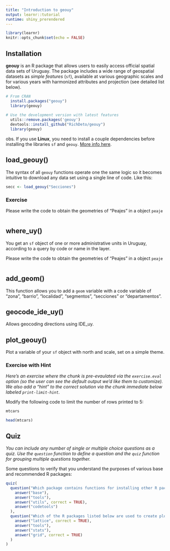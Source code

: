 ```yaml
---
title: "Introduction to geouy"
output: learnr::tutorial
runtime: shiny_prerendered
---
```


```r
library(learnr)
knitr::opts_chunk$set(echo = FALSE)
```


## Installation

**geouy** is an R package that allows users to easily access official spatial data sets of Uruguay. The package includes a wide range of geospatial datasets as *simple features* (`sf`), available at various geographic scales and for various years with harmonized attributes and projection (see detailed list below).

```r
# From CRAN
  install.packages("geouy")
  library(geouy)
  
# Use the development version with latest features
  utils::remove.packages('geouy')
  devtools::install_github("RichDeto/geouy")
  library(geouy)
```

obs. If you use **Linux**, you need to install a couple dependencies before installing the libraries `sf` and `geouy`. [More info here](https://github.com/r-spatial/sf#linux).


## load_geouy()

The syntax of all `geouy` functions operate one the same logic so it becomes intuitive to download any data set using a single line of code. Like this:

```R
secc <- load_geouy("Secciones")
```

### Exercise 

Please write the code to obtain the geometries of "Peajes" in a object `peaje`

```r

```

## where_uy() 

You get an `sf` object of one or more administrative units in Uruguay, according to a query by code or name in the layer.

Please write the code to obtain the geometries of "Peajes" in a object `peaje`

```r

```

## add_geom()

This function allows you to add a `geom` variable with a code variable of "zona", "barrio", "localidad", "segmentos", "secciones" or "departamentos".

## geocode_ide_uy() 

Allows geocoding directions using IDE_uy.

## plot_geouy()

Plot a variable of your `sf` object with north and scale, set on a simple theme.

### Exercise with Hint

*Here's an exercise where the chunk is pre-evaulated via the `exercise.eval` option (so the user can see the default output we'd like them to customize). We also add a "hint" to the correct solution via the chunk immediate below labeled `print-limit-hint`.*

Modify the following code to limit the number of rows printed to 5:

```r
mtcars
```

```r
head(mtcars)
```

## Quiz

*You can include any number of single or multiple choice questions as a quiz. Use the `question` function to define a question and the `quiz` function for grouping multiple questions together.*

Some questions to verify that you understand the purposes of various base and recommended R packages:

```r
quiz(
  question("Which package contains functions for installing other R packages?",
    answer("base"),
    answer("tools"),
    answer("utils", correct = TRUE),
    answer("codetools")
  ),
  question("Which of the R packages listed below are used to create plots?",
    answer("lattice", correct = TRUE),
    answer("tools"),
    answer("stats"),
    answer("grid", correct = TRUE)
  )
)
```
